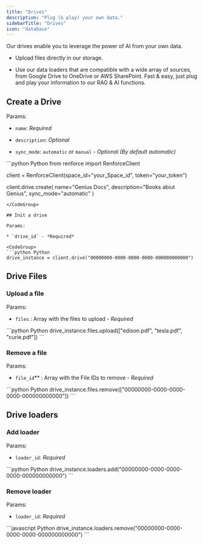 ```yaml
---
title: "Drives"
description: "Plug (& play) your own data."
sidebarTitle: "Drives"
icon: "database"
---
```


Our drives enable you to leverage the power of AI from your own data.

* Upload files directly in our storage.

* Use our data loaders that  are compatible with a wide array of sources, from Google Drive to OneDrive or AWS SharePoint. Fast & easy, just plug and play your information to our RAG & AI functions.

## Create a Drive

Params:

* `name`: *Required*

* `description`:  *Optional*

* `sync_mode`:  `automatic` or `manual` - *Optional (By default automatic)*&#x20;

<CodeGroup>
  ```python Python
  from renforce import RenforceClient

  client = RenforceClient(space_id="your_Space_id", token="your_token")

  client.drive.create(
    name="Genius Docs",
    description="Books abiut Genius",
    sync_mode="automatic"
  )
  ```
</CodeGroup>

## Init a drive

Params:

* `drive_id` - *Required*

<CodeGroup>
  ```python Python
  drive_instance = client.drive("00000000-0000-0000-0000-000000000000")
  ```
</CodeGroup>



## Drive Files

### Upload a file

Params:

* `files` *:* Array with the files to upload - *Required*&#x20;

<CodeGroup>
  ```python Python
  drive_instance.files.upload(["edison.pdf", "tesla.pdf", "curie.pdf"])
  ```
</CodeGroup>

### Remove a file

Params:

* `file_id`** : Array with the File IDs to remove - *Required*&#x20;

<CodeGroup>
  ```python Python
  drive_instance.files.remove(["00000000-0000-0000-0000-000000000000"])
  ```
</CodeGroup>



## Drive loaders

### Add loader

Params:

* `loader_id`: *Required*   &#x20;

<CodeGroup>
  ```python Python
  drive_instance.loaders.add("00000000-0000-0000-0000-000000000000")
  ```
</CodeGroup>

### Remove loader

Params:

* `loader_id`: *Required*&#x20;

<CodeGroup>
  ```javascript Python
  drive_instance.loaders.remove("00000000-0000-0000-0000-000000000000")
  ```
</CodeGroup>